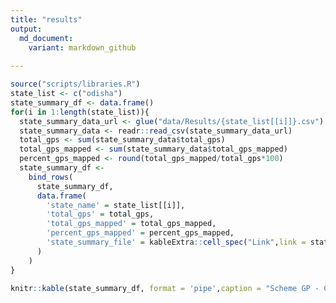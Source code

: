 ```yaml
---
title: "results"
output: 
  md_document:
    variant: markdown_github
    
---
```



```r
source("scripts/libraries.R")
state_list <- c("odisha")
state_summary_df <- data.frame()
for(i in 1:length(state_list)){
  state_summary_data_url <- glue("data/Results/{state_list[[i]]}.csv")
  state_summary_data <- readr::read_csv(state_summary_data_url)
  total_gps <- sum(state_summary_data$total_gps)
  total_gps_mapped <- sum(state_summary_data$total_gps_mapped)
  percent_gps_mapped <- round(total_gps_mapped/total_gps*100)
  state_summary_df <-
    bind_rows(
      state_summary_df,
      data.frame(
        'state_name' = state_list[[i]],
        'total_gps' = total_gps,
        'total_gps_mapped' = total_gps_mapped,
        'percent_gps_mapped' = percent_gps_mapped,
        'state_summary_file' = kableExtra::cell_spec("Link",link = state_summary_data_url, new_tab = TRUE)
      )
    )
}

knitr::kable(state_summary_df, format = 'pipe',caption = "Scheme GP - Constituency Mapping Summary")
```





